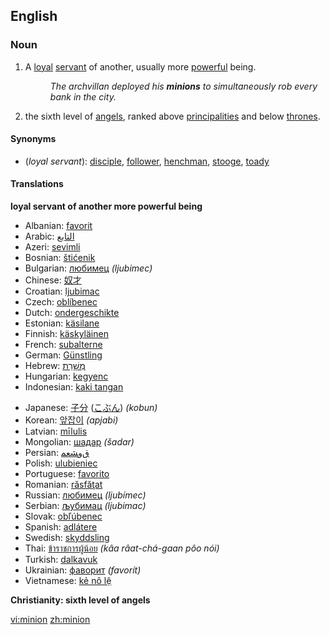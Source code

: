 ==English==

===Noun===
{{en-noun}}

# A [[loyal]] [[servant]] of another, usually more [[powerful]] being.
#:''The archvillan deployed his '''minions''' to simultaneously rob every bank in the city.''
# {{rfv-sense}} {{cattag|Christianity}} the sixth level of [[angel]]s, ranked above [[principality|principalities]] and below [[throne]]s.

====Synonyms====
*(''loyal servant''): [[disciple]], [[follower]], [[henchman]], [[stooge]], [[toady]]

====Translations====
'''loyal servant of another more powerful being'''
{{top}}
*Albanian: [[favorit]]
*Arabic: [[التابع]]
*Azeri: [[sevimli]]
*Bosnian: [[štićenik]]
*Bulgarian: [[любимец]] ''(ljubimec)''
*Chinese: [[奴才]]
*Croatian: [[ljubimac]]
*Czech: [[oblíbenec]]
*Dutch: [[ondergeschikte]]
*Estonian: [[käsilane]]
*Finnish: [[käskyläinen]]
*French: [[subalterne]]
*German: [[Günstling]]
*Hebrew: [[מְשָׁרֵת]]
*Hungarian: [[kegyenc]]
*Indonesian: [[kaki tangan]]
{{mid}}<!--languages from J to Z go here-->
*Japanese: [[子分]] ([[こぶん]]) ''(kobun)''
*Korean: [[앞잡이]] ''(apjabi)''
*Latvian: [[mīlulis]]
*Mongolian: [[шадар]] ''(šadar)''
*Persian: [[ﻕﻭﺸﻌﻤ]]
*Polish: [[ulubieniec]]
*Portuguese: [[favorito]]
*Romanian: [[răsfăţat]]
*Russian: [[любимец]] ''(ljubímec)''
*Serbian: [[љубимац]] ''(ljubimac)''
*Slovak: [[obľúbenec]]
*Spanish: [[adlátere]]
*Swedish: [[skyddsling]]
*Thai: [[ข้าราชการผู้น้อย]] ''(kâa râat-chá-gaan pôo nói)''
*Turkish: [[dalkavuk]]
*Ukrainian: [[фаворит]] ''(favorít)''
*Vietnamese: [[kẻ nô lệ]]
{{bottom}}

'''Christianity: sixth level of angels'''

[[vi:minion]]
[[zh:minion]]